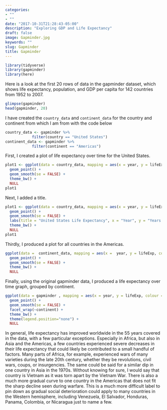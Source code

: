 ```yaml
---
categories:
- ""
- ""
date: "2017-10-31T21:28:43-05:00"
description: "Exploring GDP and Life Expectancy"
draft: false
image: Gapminder.jpg
keywords: ""
slug: Gapminder
title: Gapminder
---
```

```r
library(tidyverse)
library(gapminder)
library(here)
```

Here is a look at the first 20 rows of data in the gapminder dataset, which shows life expectancy, population, and GDP per capita for 142 countries from 1952 to 2007.
```r
glimpse(gapminder)
head(gapminder, 20)
```

I have created the `country_data` and `continent_data` for the country and continent from which I am from with the code below
```r
country_data <- gapminder %>% 
            filter(country == "United States")
continent_data <- gapminder %>% 
            filter(continent == "Americas")
```

First, I created a plot of life expectancy over time for the United States.
```r
plot1 <- ggplot(data = country_data, mapping = aes(x = year, y = lifeExp)) + 
  geom_point() +
  geom_smooth(se = FALSE) + 
  theme_bw() +
  NULL 
plot1
```

Next, I added a title.
```r
plot1 <- ggplot(data = country_data, mapping = aes(x = year, y = lifeExp)) + 
  geom_point() + 
  geom_smooth(se = FALSE) + 
  labs(title = "United States Life Expectancy", x = "Year", y = "Years of Age") + 
  theme_bw() +
  NULL
plot1
```

Thirdly, I produced a plot for all countries in the Americas.
```r
ggplot(data =  continent_data, mapping = aes(x =  year, y = lifeExp, colour = country)) + 
  geom_point() + 
  geom_smooth(se = FALSE) + 
  theme_bw() +
  NULL
```

Finally, using the original gapminder data, I produced a life expectancy over time graph, grouped by continent. 
```r
ggplot(data = gapminder , mapping = aes(x = year, y = lifeExp, colour = country)) + 
  geom_point() +  
  geom_smooth(se = FALSE) + 
  facet_wrap(~continent) + 
  theme_bw() +
  theme(legend.position="none") + 
  NULL
```

In general, life expectancy has improved worldwide in the 55 years covered in the data, with a few particular exceptions. Especially in Africa, but also in Asia and the Americas, a few countries experienced severe decreases in their life expectancy that could likely be contributed to a small handful of factors. Many parts of Africa, for example, experienced wars of many varieties during the late 20th century, whether they be revolutions, civil wars, coups, or insurgencies. The same could be said for a similar dip in one country in Asia in the 1970s. Without knowing for sure, I would say that country is Vietnam as it was torn apart by the Vietnam War. There is also a much more gradual curve to one country in the Americas that does not fit the sharp decline seen during warfare. This is a much more difficult label to pin down as gradual social deterioration could apply to many countries in the Western hemisphere, including Venezuela, El Salvador, Honduras, Panama, Colombia, or Nicaragua just to name a few. 